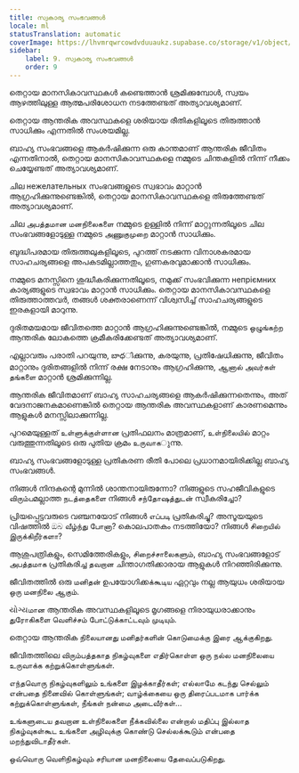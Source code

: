 ```yaml
---
title: സ്വകാര്യ സംഭവങ്ങൾ
locale: ml
statusTranslation: automatic
coverImage: https://lhvmrqwrcowdvduuaukz.supabase.co/storage/v1/object/public/strapi-uploads/small_cover-tratado-de-psicologia-revolucionaria.webp-5e15e1cec4e0ebebcde5d7fc7565d8fd.webp
sidebar:
    label: 9. സ്വകാര്യ സംഭവങ്ങൾ
    order: 9
---
```

തെറ്റായ മാനസികാവസ്ഥകൾ കണ്ടെത്താൻ ശ്രമിക്കുമ്പോൾ, സ്വയം ആഴത്തിലുള്ള ആത്മപരിശോധന നടത്തേണ്ടത് അത്യാവശ്യമാണ്.

തെറ്റായ ആന്തരിക അവസ്ഥകളെ ശരിയായ രീതികളിലൂടെ തിരുത്താൻ സാധിക്കും എന്നതിൽ സംശയമില്ല.

ബാഹ്യ സംഭവങ്ങളെ ആകർഷിക്കുന്ന ഒരു കാന്തമാണ് ആന്തരിക ജീവിതം എന്നതിനാൽ, തെറ്റായ മാനസികാവസ്ഥകളെ നമ്മുടെ ചിന്തകളിൽ നിന്ന് നീക്കം ചെയ്യേണ്ടത് അത്യാവശ്യമാണ്.

ചില нежелательных സംഭവങ്ങളുടെ സ്വഭാവം മാറ്റാൻ ആഗ്രഹിക്കുന്നുണ്ടെങ്കിൽ, തെറ്റായ മാനസികാവസ്ഥകളെ തിരുത്തേണ്ടത് അത്യാവശ്യമാണ്.

ചില அபத்தமான மனநிலைகளை നമ്മുടെ ഉള്ളിൽ നിന്ന് മാറ്റുന്നതിലൂടെ ചില സംഭവങ്ങളോടുള്ള നമ്മുടെ அணுகுமுறை മാറ്റാൻ സാധിക്കും.

ബുദ്ധിപരമായ തിരുത്തലുകളിലൂടെ, പുറത്ത് നടക്കുന്ന വിനാശകരമായ സാഹചര്യങ്ങളെ അപകടമില്ലാത്തതും, ഗുണകരവുമാക്കാൻ സാധിക്കും.

നമ്മുടെ മനസ്സിനെ ശുദ്ധീകരിക്കുന്നതിലൂടെ, നമുക്ക് സംഭവിക്കുന്ന непріємних കാര്യങ്ങളുടെ സ്വഭാവം മാറ്റാൻ സാധിക്കും. തെറ്റായ മാനസികാവസ്ഥകളെ തിരുത്താത്തവർ, തങ്ങൾ ശക്തരാണെന്ന് വിശ്വസിച്ച് സാഹചര്യങ്ങളുടെ ഇരകളായി മാറുന്നു.

ദുരിതമയമായ ജീവിതത്തെ മാറ്റാൻ ആഗ്രഹിക്കുന്നുണ്ടെങ്കിൽ, നമ്മുടെ ஒழுங்கற்ற ആന്തരിക ലോകത്തെ ക്രമീകരിക്കേണ്ടത് അത്യാവശ്യമാണ്.

എല്ലാവരും പരാതി പറയുന്നു, బాధിക്കുന്നു, കരയുന്നു, പ്രതിഷേധിക്കുന്നു, ജീവിതം മാറ്റാനും ദുരിതങ്ങളിൽ നിന്ന് രക്ഷ നേടാനും ആഗ്രഹിക്കുന്നു, ஆனால் அவர்கள் தங்களை മാറ്റാൻ ശ്രമിക്കുന്നില്ല.

ആന്തരിക ജീവിതമാണ് ബാഹ്യ സാഹചര്യങ്ങളെ ആകർഷിക്കുന്നതെന്നും, അത് വേദനാജനകമാണെങ്കിൽ തെറ്റായ ആന്തരിക അവസ്ഥകളാണ് കാരണമെന്നും ആളുകൾ മനസ്സിലാക്കുന്നില്ല.

പുറമെയുള്ളത് உள்ளுக்குள்ளான പ്രതിഫലനം മാത്രമാണ്, உள்நிலையில் മാറ്റം വരുത്തുന്നതിലൂടെ ഒരു പുതിയ ക്രമം உருவாகുന്നു.

ബാഹ്യ സംഭവങ്ങളോടുള്ള പ്രതികരണ രീതി പോലെ പ്രധാനമായിരിക്കില്ല ബാഹ്യ സംഭവങ്ങൾ.

നിങ്ങൾ നിന്ദകന്റെ മുന്നിൽ ശാന്തനായിരുന്നോ? നിങ്ങളുടെ സഹജീവികളുടെ விரும்பമല്ലാത്ത நடத்தைகளை നിങ്ങൾ சந்தோஷத்துடன் സ്വീകരിച്ചോ?

പ്രിയപ്പെട്ടവരുടെ വഞ്ചനയോട് നിങ്ങൾ எப்படி പ്രതികരിച്ചു? അസൂയയുടെ വിഷത്തിൽ ඔබ வீழ்ந்து போனா? കൊലപാതകം നടത്തിയോ? നിങ്ങൾ சிறையில் இருக்கிறீர்களா?

ആശുപത്രികളും, സെമിത്തേരികളും, சிறைச்சாலைகளும், ബാഹ്യ സംഭവങ്ങളോട് அபத்தமாக പ്രതികരിച്ച தவறான ചിന്താഗതിക്കാരായ ആളുകൾ നിറഞ്ഞിരിക്കുന്നു.

ജീവിതത്തിൽ ഒരു மனிதன் ഉപയോഗിക്കக்கூடிய ഏറ്റവും നല്ല ആയുധം ശരിയായ ஒரு மனநிலை ஆகும்.

યોગ્યமான ആന്തരിക അവസ്ഥകളിലൂടെ മൃഗങ്ങളെ നിരായുധരാക്കാനും துரோகிகளை வெளிச்சம் போட்டுக்காட்டவும் முடியும்.

തെറ്റായ ആന്തരിക நிலையானது மனிதர்களின் கொடுமைக்கு இரை ஆக்குகிறது.

ജീവിതത്തിലെ விரும்பத்தகாத நிகழ்வுகளை எதிர்கொள்ள ஒரு நல்ல மனநிலையை உருவாக்க கற்றுக்கொள்ளுங்கள்.

எந்தவொரு நிகழ்வுகளிலும் உங்களை இழக்காதீர்கள்; எல்லாமே கடந்து செல்லும் என்பதை நினைவில் கொள்ளுங்கள்; வாழ்க்கையை ஒரு திரைப்படமாக பார்க்க கற்றுக்கொள்ளுங்கள், நீங்கள் நன்மை அடைவீர்கள்...

உங்களுடைய தவறான உள்நிலைகளை நீக்கவில்லை என்றால் மதிப்பு இல்லாத நிகழ்வுகள்கூட உங்களை அழிவுக்கு கொண்டு செல்லக்கூடும் என்பதை மறந்துவிடாதீர்கள்.

ஒவ்வொரு வெளிநிகழ்வும் சரியான மனநிலையை தேவைப்படுகிறது.

